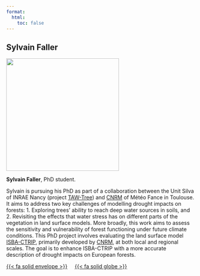 ```yaml
---
format:
  html:
    toc: false
---
```


## Sylvain Faller

::: {layout="[[30,70]]"}

::: {#first-column}
![](/images/Sylvain_Faller.jpg){fig-align="left" width="300"}
:::

::: {#second-column}
**Sylvain Faller**, PhD student.

Sylvain is pursuing his PhD as part of a collaboration between the Unit Silva of INRAE Nancy (project [TAW-Tree](/projects/taw-tree.qmd)) and [CNRM](https://www.umr-cnrm.fr/) of Météo Fance in Toulouse. It aims to address two key challenges of modelling drought impacts on forests: 1. Exploring trees’ ability to reach deep water sources in soils, and 2. Revisiting the effects that water stress has on different parts of the vegetation in land surface models. More broadly, this work aims to assess the sensitivity and vulnerability of forest functioning under future climate conditions. This PhD project involves evaluating the land surface model [ISBA-CTRIP](https://www.umr-cnrm.fr/spip.php?article1092), primarily developed by [CNRM](https://www.umr-cnrm.fr/), at both local and regional scales. The goal is to enhance ISBA-CTRIP with a more accurate description of drought impacts on European forests.
:::

:::

<a href="mailto:sylvain.faller@inrae.fr">{{< fa solid envelope >}}</a> &nbsp; &nbsp;
[{{< fa solid globe >}}](sylvain_faller.qmd) &nbsp; &nbsp;
